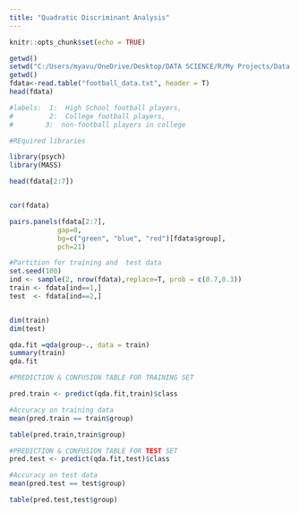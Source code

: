 ```yaml
---
title: "Quadratic Discriminant Analysis"
---
```


```r
knitr::opts_chunk$set(echo = TRUE)
```


```r

getwd()
setwd("C:/Users/myavu/OneDrive/Desktop/DATA SCIENCE/R/My Projects/Data Mining")
getwd()
fdata<-read.table("football_data.txt", header = T) 
head(fdata)

#labels:  1:  High School football players, 
#         2:  College football players, 
#        3:  non-football players in college

```
 
 
 
```r
#REquired libraries

library(psych)
library(MASS)
```
 
 
```r
head(fdata[2:7])


cor(fdata)

pairs.panels(fdata[2:7],
            gap=0,
            bg=c("green", "blue", "red")[fdata$group],
            pch=21)

```



```r
#Partition for training and  test data
set.seed(100)
ind <- sample(2, nrow(fdata),replace=T, prob = c(0.7,0.3))
train <- fdata[ind==1,]
test  <- fdata[ind==2,]


dim(train)
dim(test)

```


```r
qda.fit =qda(group~., data = train)
summary(train)
qda.fit

```


```r
#PREDICTION & CONFUSION TABLE FOR TRAINING SET

pred.train <- predict(qda.fit,train)$class

#Accuracy on training data
mean(pred.train == train$group)

table(pred.train,train$group)


```

```r
#PREDICTION & CONFUSION TABLE FOR TEST SET
pred.test <- predict(qda.fit,test)$class

#Accuracy on test data
mean(pred.test == test$group)

table(pred.test,test$group)
```

















